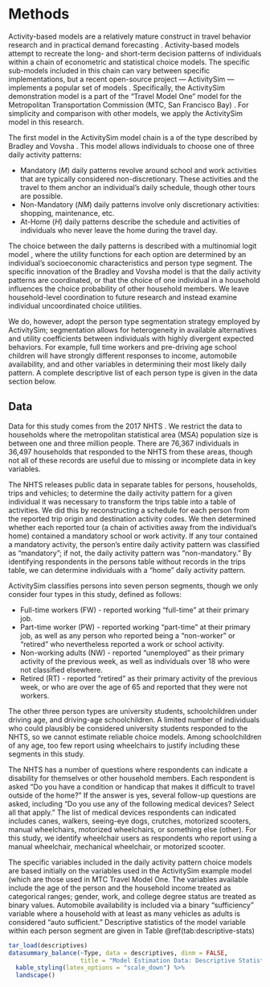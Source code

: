 # Methods


Activity-based models are a relatively mature construct in travel behavior
research and in practical demand forecasting \cite{rasouli2014activity}. Activity-based models attempt
to recreate the long- and short-term decision patterns of individuals within a
chain of econometric and statistical choice models. The specific sub-models included
in this chain can vary between specific implementations, but a recent 
open-source project --- ActivitySim \cite{activitysim} --- implements a popular 
set of models \cite{davidson2010ct}. Specifically, the ActivitySim demonstration
model is a part of the "Travel Model One" model for the Metropolitan
Transportation Commission (MTC, San Francisco Bay) \cite{erhardt2012mtc}.
For simplicity and comparison with other models, we apply the ActivitySim model
in this research.

The first model in the ActivitySim model chain is a \emph{daily activity pattern}
of the type described by Bradley and Vovsha \cite{Bradley2005}. This model 
allows individuals to choose one of three daily activity patterns:

  - Mandatory ($M$) daily patterns revolve around school and work activities that
  are typically considered non-discretionary. These activities and the travel
  to them anchor an individual's daily schedule, though other tours are possible.
  - Non-Mandatory ($NM$) daily patterns involve only discretionary activities: 
  shopping, maintenance, etc.
  - At-Home ($H$) daily patterns describe the schedule and activities of 
  individuals who never leave the home during the travel day.
  
The choice between the daily patterns is described with a multinomial logit
model \cite{Domencich1975}, where the utility functions for each option are
determined by an individual's socioeconomic characteristics and person type
segment. The specific innovation of the Bradley and Vovsha model
\cite{Bradley2005} is that the daily activity patterns are coordinated, or that
the choice of one individual in a household influences the choice probability of
other household members. We leave household-level coordination to future
research and instead examine individual uncoordinated choice utilities.

We do, however, adopt the person type segmentation strategy employed by
ActivitySim; segmentation allows for heterogeneity in available
alternatives and utility coefficients between individuals with highly divergent
expected behaviors. For example, full time workers and pre-driving age school children
will have strongly different responses to income, automobile availability, and 
and other variables in determining their most likely daily pattern.
A complete descriptive list of each person type is given in the data
section below. 

## Data
Data for this study comes from the 2017 NHTS \cite{nhts2017}. We restrict the
data to households where the metropolitan statistical area (MSA) population size
is between one and three million people. There are 76,367 individuals in 36,497 
households that responded to the NHTS from these areas, though not all of these
records are useful due to missing or incomplete data in key variables.

The NHTS releases public data in separate tables for persons, households,
trips and vehicles; to determine the daily activity pattern for a given
individual it was necessary to transform the trips table into a table of
activities. We did this by reconstructing a schedule for each person from the
reported trip origin and destination activity codes. We then determined whether
each reported tour (a chain of activities away from the individual's home)
contained a mandatory school or work activity. If any tour contained a mandatory
activity, the person's entire daily activity pattern was classified as "mandatory";
if not, the daily activity pattern was "non-mandatory." By identifying respondents
in the persons table without records in the trips table, we can determine
individuals with a "home" daily activity pattern.

ActivitySim classifies persons into seven person segments, though we only
consider four types in this study, defined as follows:

   - Full-time workers (FW) - reported working "full-time" at their primary job.
   - Part-time worker (PW) - reported working "part-time" at their primary job,
   as well as any person who reported being a "non-worker" or "retired" who nevertheless
   reported a work or school activity.
   - Non-working adults (NW) - reported "unemployed" as their primary activity
 of the previous week, as well as individuals over 18 who were not classified
 elsewhere.
 - Retired (RT) - reported "retired" as their primary activity of the previous
 week, or who are over the age of 65 and reported that they were not workers.
 
The other three person types are university students, schoolchildren under
driving age, and driving-age schoolchildren. A limited number of individuals who
could plausibly be considered university students responded to the NHTS, so we
cannot estimate reliable choice models. Among schoolchildren of any age, too few
report using wheelchairs to justify including these segments in this study.


The NHTS has a number of questions where respondents can indicate a disability
for themselves or other household members. Each respondent is asked "Do you
have a condition or handicap that makes it difficult to travel outside of the
home?" If the answer is yes, several follow-up questions are asked, including
"Do you use any of the following medical devices? Select all that apply." The
list of medical devices respondents can indicated includes canes, walkers,
seeing-eye dogs, crutches, motorized scooters, manual wheelchairs, 
motorized wheelchairs, or something else (other). 
For this study, we identify wheelchair users as respondents who report using a
manual wheelchair, mechanical wheelchair, or motorized scooter.


The specific variables included in the daily activity pattern choice models
are based initially on the variables used in the ActivitySim example model (which are
those used in MTC Travel Model One. The variables available include the age of
the person and the household income treated as categorical ranges; gender, work,
and college degree status are treated as binary values. Automobile availability is
included via a binary "sufficiency" variable where a household with at least as
many vehicles as adults is considered "auto sufficient." Descriptive statistics
of the model variable within each person segment are given in 
Table \@ref(tab:descriptive-stats)

```r
tar_load(descriptives)
datasummary_balance(~Type, data = descriptives, dinm = FALSE, 
                    title = "Model Estimation Data: Descriptive Statistics") %>%
  kable_styling(latex_options = "scale_down") %>%
  landscape()
```










































